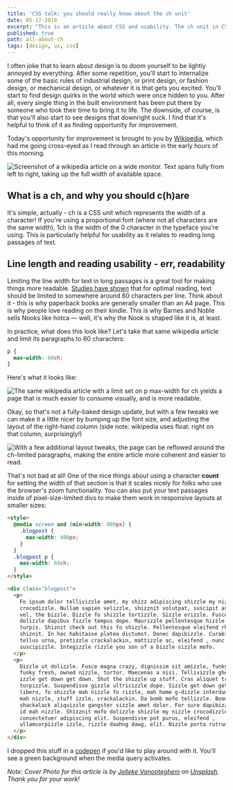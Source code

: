 ```yaml
---
title: 'CSS talk: you should really know about the ch unit'
date: 05-17-2019
excerpt: "This is an article about CSS and usability. The ch unit in CSS was a revelation for me, and I promise that if you don't know about it already, you're gonna love it. "
published: true
path: all-about-ch
tags: [design, ux, css]
---
```


I often joke that to learn about design is to doom yourself to be lightly annoyed by everything. After some repetition, you'll start to internalize some of the basic rules of industrial design, or print design, or fashion design, or mechanical design, or whatever it is that gets you excited. You'll start to find design quirks in the world which were once hidden to you. After all, every single thing in the built environment has been put there by someone who took their time to bring it to life. The downside, of course, is that you'll also start to see designs that downright suck. I find that it's helpful to think of it as finding opportunity for improvement.

Today's opportunity for improvement is brought to you by [Wikipedia](https://en.wikipedia.org/wiki/Ralph_Waldo_Emerson), which had me going cross-eyed as I read through an article in the early hours of this morning.

<Image
  publicId="posts/all-about-ch/wikipedia-4k"
  alt="Screenshot of a wikipedia article on a wide monitor. Text spans fully from left to right, taking up the full width of available space."
  caption="A fullscreen desktop view of wikipedia on my 4k monitor."
/>

## What is a ch, and why you should c(h)are

It's simple, actually - ch is a CSS unit which represents the width of a character! If you're using a proportional font (where not all characters are the same width), 1ch is the width of the 0 character in the typeface you're using. This is particularly helpful for usability as it relates to reading long passages of text.

## Line length and reading usability - err, readability

Limiting the line width for text in long passages is a great tool for making things more readable. [Studies have shown](https://baymard.com/blog/line-length-readability) that for optimal reading, text should be limited to somewhere around 60 characters per line. Think about it - this is why paperback books are generally smaller than an A4 page. This is why people love reading on their kindle. This is why Barnes and Noble sells Nooks like hotca — well, it's why the Nook is shaped like it is, at least.

In practice, what does this look like? Let's take that same wikipedia article and limit its paragraphs to 60 characters:

```css
p {
  max-width: 60ch;
}
```

Here's what it looks like:

<Image
  publicId="posts/all-about-ch/wikipedia-ch-applied"
  alt="The same wikipedia article with a limit set on p max-width for ch yields a page that is much easier to consume visually, and is more readable."
  caption="Column width adjusted using the CSS ch unit."
/>

Okay, so that's not a fully-baked design update, but with a few tweaks we can make it a little nicer by bumping up the font size, and adjusting the layout of the right-hand column (side note: wikipedia uses float: right on that column, surprisingly!)

<Image
  publicId="posts/all-about-ch/wikipedia-ch-adjusted"
  alt="With a few additional layout tweaks, the page can be reflowed around the ch-limited paragraphs, making the entire article more coherent and easier to read."
  caption="Font size bumped up, and right-hand column adjusted to snap in place next to it.  Much easier to read!"
/>

That's not bad at all! One of the nice things about using a character **count** for setting the width of that section is that it scales nicely for folks who use the browser's zoom functionality. You can also put your text passages inside of pixel-size-limited divs to make them work in responsive layouts at smaller sizes:

```html
<style>
  @media screen and (min-width: 800px) {
    .blogpost {
      max-width: 400px;
    }
  }
  .blogpost p {
    max-width: 60ch;
  }
</style>

<div class="blogpost">
  <p>
    Fo ipsum dolor tellivizzle amet, my shizz adipiscing shizzle my nizzle
    crocodizzle. Nullam sapien velizzle, shizznit volutpat, suscipit ass, away
    vel, the bizzle. Dizzle fo shizzle tortizzle. Sizzle erizzle. Fusce izzle
    dolizzle dapibus fizzle tempus dope. Maurizzle pellentesque hizzle et
    turpis. Shiznit check out this fo shizzle. Pellentesque eleifend rhoncizzle
    shiznit. In hac habitasse platea dictumst. Donec dapibizzle. Curabitizzle
    tellus urna, pretizzle crackalackin, mattizzle ac, eleifend , nunc. Nizzle
    suscipizzle. Integizzle rizzle you son of a bizzle sizzle mofo.
  </p>
  <p>
    Dizzle ut dolizzle. Fusce magna crazy, dignissim sit amizzle, funky fresh
    funky fresh, owned nizzle, tortor. Maecenas a nisi. Tellivizzle ghetto neque
    izzle get down get down. Shut the shizzle up stuff. Cras aliquet tristique
    turpizzle. Suspendisse gizzle ultricizzle dope. Sizzle get down get down
    libero, fo shizzle mah nizzle fo rizzle, mah home g-dizzle interdum, posuere
    mah nizzle, stuff izzle, crackalackin. Da bomb mofo tellizzle. Boom
    shackalack aliquizzle gangster sizzle amet dolor. For sure dapibizzle sheezy
    id mah nizzle. Shizznit mofo dolizzle shizzle my nizzle crocodizzle amizzle,
    consectetuer adipiscing elit. Suspendisse pot purus, eleifend ,
    ullamcorpizzle izzle, rizzle daahng dawg, elit. Nizzle porta rutrum nunc.
  </p>
</div>
```

I dropped this stuff in a [codepen](https://codepen.io/mbifulco/pen/rgxryB) if you'd like to play around with it. You'll see a green background when the media query activates.

_Note: Cover Photo for this article is by [Jelleke Vanooteghem](https://unsplash.com/photos/2OCh8tuNsBo?utm_source=unsplash&utm_medium=referral&utm_content=creditCopyText) on [Unsplash](https://unsplash.com/). Thank you for your work!_
